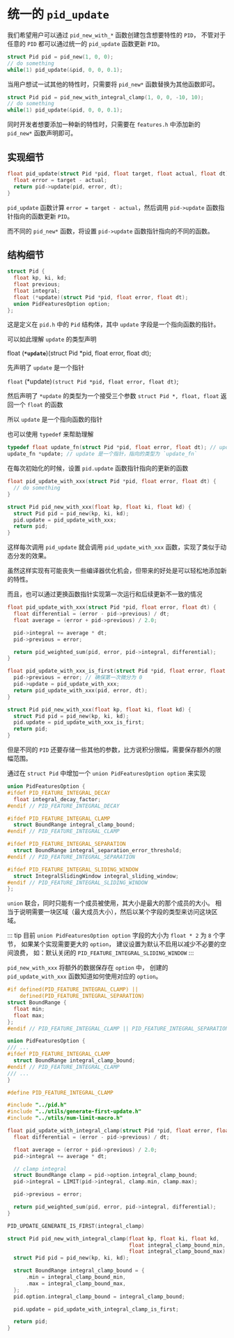 # 统一的 `pid_update`

我们希望用户可以通过 `pid_new_with_*` 函数创建包含想要特性的 `PID`，
不管对于任意的 `PID` 都可以通过统一的 `pid_update` 函数更新 `PID`。

```c
struct Pid pid = pid_new(1, 0, 0);
// do something
while(1) pid_update(&pid, 0, 0, 0.1);
```

当用户想试一试其他的特性时，只需要将 `pid_new*` 函数替换为其他函数即可。

```c
struct Pid pid = pid_new_with_integral_clamp(1, 0, 0, -10, 10);
// do something
while(1) pid_update(&pid, 0, 0, 0.1);
```

同时开发者想要添加一种新的特性时，只需要在 `features.h` 中添加新的 `pid_new*` 函数声明即可。

## 实现细节

```c
float pid_update(struct Pid *pid, float target, float actual, float dt) {
  float error = target - actual;
  return pid->update(pid, error, dt);
}
```

`pid_update` 函数计算 `error = target - actual`，然后调用 `pid->update` 函数指针指向的函数更新 `PID`。

而不同的 `pid_new*` 函数，将设置 `pid->update` 函数指针指向的不同的函数。

## 结构细节

```c
struct Pid {
  float kp, ki, kd;
  float previous;
  float integral;
  float (*update)(struct Pid *pid, float error, float dt);
  union PidFeaturesOption option;
};
```

这是定义在 `pid.h` 中的 `Pid` 结构体，其中 `update` 字段是一个指向函数的指针。

可以如此理解 `update` 的类型声明

float (**`*update`**)(struct Pid *pid, float error, float dt);

先声明了 `update` 是一个指针

`float` (*update)`(struct Pid *pid, float error, float dt)`;

然后声明了 `*update` 的类型为一个接受三个参数 `struct Pid *, float, float` 返回一个 `float` 的函数

所以 `update` 是一个指向函数的指针

也可以使用 `typedef` 来帮助理解

```c
typedef float update_fn(struct Pid *pid, float error, float dt); // update_fn 是一个函数类型
update_fn *update; // update 是一个指针，指向的类型为 `update_fn`
```

在每次初始化的时候，设置 `pid.update` 函数指针指向的更新的函数

```c
float pid_update_with_xxx(struct Pid *pid, float error, float dt) {
  // do something
}

struct Pid pid_new_with_xxx(float kp, float ki, float kd) {
  struct Pid pid = pid_new(kp, ki, kd);
  pid.update = pid_update_with_xxx;
  return pid;
}
```

这样每次调用 `pid_update` 就会调用 `pid_update_with_xxx` 函数，实现了类似于动态分发的效果。

虽然这样实现有可能丧失一些编译器优化机会，但带来的好处是可以轻松地添加新的特性。

而且，也可以通过更换函数指针实现第一次运行和后续更新不一致的情况

```c
float pid_update_with_xxx(struct Pid *pid, float error, float dt) {
  float differential = (error - pid->previous) / dt;
  float average = (error + pid->previous) / 2.0;

  pid->integral += average * dt;
  pid->previous = error;

  return pid_weighted_sum(pid, error, pid->integral, differential);
}

float pid_update_with_xxx_is_first(struct Pid *pid, float error, float dt) {
  pid->previous = error; // 确保第一次微分为 0
  pid->update = pid_update_with_xxx;
  return pid_update_with_xxx(pid, error, dt);
}

struct Pid pid_new_with_xxx(float kp, float ki, float kd) {
  struct Pid pid = pid_new(kp, ki, kd);
  pid.update = pid_update_with_xxx_is_first;
  return pid;
}
```

但是不同的 `PID` 还要存储一些其他的参数，比方说积分限幅，需要保存额外的限幅范围。

通过在 `struct Pid` 中增加一个 `union PidFeaturesOption option` 来实现

```c
union PidFeaturesOption {
#ifdef PID_FEATURE_INTEGRAL_DECAY
  float integral_decay_factor;
#endif // PID_FEATURE_INTEGRAL_DECAY

#ifdef PID_FEATURE_INTEGRAL_CLAMP
  struct BoundRange integral_clamp_bound;
#endif // PID_FEATURE_INTEGRAL_CLAMP

#ifdef PID_FEATURE_INTEGRAL_SEPARATION
  struct BoundRange integral_separation_error_threshold;
#endif // PID_FEATURE_INTEGRAL_SEPARATION

#ifdef PID_FEATURE_INTEGRAL_SLIDING_WINDOW
  struct IntegralSlidingWindow integral_sliding_window;
#endif // PID_FEATURE_INTEGRAL_SLIDING_WINDOW
};
```

`union` 联合，同时只能有一个成员被使用，其大小是最大的那个成员的大小。
相当于说明需要一块区域（最大成员大小），然后以某个字段的类型来访问这块区域。

::: tip
目前 `union PidFeaturesOption option` 字段的大小为 `float * 2` 为 `8` 个字节，
如果某个实现需要更大的 `option`， 建议设置为默认不启用以减少不必要的空间浪费，
如：默认关闭的 `PID_FEATURE_INTEGRAL_SLIDING_WINDOW`
:::

`pid_new_with_xxx` 将额外的数据保存在 `option` 中，
创建的 `pid_update_with_xxx` 函数知道如何使用对应的 `option`。

```c {12} title=features.h
#if defined(PID_FEATURE_INTEGRAL_CLAMP) ||                                     \
    defined(PID_FEATURE_INTEGRAL_SEPARATION)
struct BoundRange {
  float min;
  float max;
};
#endif // PID_FEATURE_INTEGRAL_CLAMP || PID_FEATURE_INTEGRAL_SEPARATION

union PidFeaturesOption {
/// ...
#ifdef PID_FEATURE_INTEGRAL_CLAMP
  struct BoundRange integral_clamp_bound;
#endif // PID_FEATURE_INTEGRAL_CLAMP
/// ...
}
```

```c {14-15,29-33} title=features/integral-clamp.c
#define PID_FEATURE_INTEGRAL_CLAMP

#include "../pid.h"
#include "../utils/generate-first-update.h"
#include "../utils/num-limit-macro.h"

float pid_update_with_integral_clamp(struct Pid *pid, float error, float dt) {
  float differential = (error - pid->previous) / dt;

  float average = (error + pid->previous) / 2.0;
  pid->integral += average * dt;

  // clamp integral
  struct BoundRange clamp = pid->option.integral_clamp_bound;
  pid->integral = LIMIT(pid->integral, clamp.min, clamp.max);

  pid->previous = error;

  return pid_weighted_sum(pid, error, pid->integral, differential);
}

PID_UPDATE_GENERATE_IS_FIRST(integral_clamp)

struct Pid pid_new_with_integral_clamp(float kp, float ki, float kd,
                                       float integral_clamp_bound_min,
                                       float integral_clamp_bound_max) {
  struct Pid pid = pid_new(kp, ki, kd);

  struct BoundRange integral_clamp_bound = {
      .min = integral_clamp_bound_min,
      .max = integral_clamp_bound_max,
  };
  pid.option.integral_clamp_bound = integral_clamp_bound;

  pid.update = pid_update_with_integral_clamp_is_first;

  return pid;
}
```
